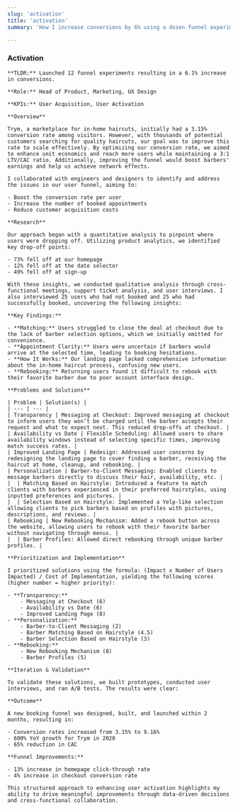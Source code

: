 ```yaml
---
slug: 'activation'
title: 'activation'
summary: 'How I increase conversions by 6% using a dozen funnel experiments'

---
```

### **Activation**
    
    **TLDR:** Launched 12 funnel experiments resulting in a 6.1% increase in conversions.
    
    **Role:** Head of Product, Marketing, UX Design
    
    **KPIs:** User Acquisition, User Activation
    
    **Overview**
    
    Trym, a marketplace for in-home haircuts, initially had a 3.15% conversion rate among visitors. However, with thousands of potential customers searching for quality haircuts, our goal was to improve this rate to scale effectively. By optimizing our conversion rate, we aimed to enhance unit economics and reach more users while maintaining a 3:1 LTV/CAC ratio. Additionally, improving the funnel would boost barbers' earnings and help us achieve network effects.
    
    I collaborated with engineers and designers to identify and address the issues in our user funnel, aiming to:
    
    - Boost the conversion rate per user
    - Increase the number of booked appointments
    - Reduce customer acquisition costs
    
    **Research**
    
    Our approach began with a quantitative analysis to pinpoint where users were dropping off. Utilizing product analytics, we identified key drop-off points:
    
    - 73% fell off at our homepage
    - 12% fell off at the date selector
    - 49% fell off at sign-up
    
    With these insights, we conducted qualitative analysis through cross-functional meetings, support ticket analysis, and user interviews. I also interviewed 25 users who had not booked and 25 who had successfully booked, uncovering the following insights:
    
    **Key Findings:**
    
    - **Matching:** Users struggled to close the deal at checkout due to the lack of barber selection options, which we initially omitted for convenience.
    - **Appointment Clarity:** Users were uncertain if barbers would arrive at the selected time, leading to booking hesitations.
    - **How It Works:** Our landing page lacked comprehensive information about the in-home haircut process, confusing new users.
    - **Rebooking:** Returning users found it difficult to rebook with their favorite barber due to poor account interface design.
    
    **Problems and Solutions**
    
    | Problem | Solution(s) |
    | --- | --- |
    | Transparency | Messaging at Checkout: Improved messaging at checkout to inform users they won’t be charged until the barber accepts their request and what to expect next. This reduced drop-offs at checkout. |
    | Availability vs Date | Flexible Scheduling: Allowed users to share availability windows instead of selecting specific times, improving match success rates. |
    | Improved Landing Page | Redesign: Addressed user concerns by redesigning the landing page to cover finding a barber, receiving the haircut at home, cleanup, and rebooking. |
    | Personalization | Barber-to-Client Messaging: Enabled clients to message barbers directly to discuss their hair, availability, etc. |
    |  | Matching Based on Hairstyle: Introduced a feature to match clients with barbers experienced in their preferred hairstyles, using inputted preferences and pictures. |
    |  | Selection Based on Hairstyle: Implemented a Yelp-like selection allowing clients to pick barbers based on profiles with pictures, descriptions, and reviews. |
    | Rebooking | New Rebooking Mechanism: Added a rebook button across the website, allowing users to rebook with their favorite barber without navigating through menus. |
    |  | Barber Profiles: Allowed direct rebooking through unique barber profiles. |
    
    **Prioritization and Implementation**
    
    I prioritized solutions using the formula: (Impact x Number of Users Impacted) / Cost of Implementation, yielding the following scores (higher number = higher priority):
    
    - **Transparency:**
        - Messaging at Checkout (6)
        - Availability vs Date (6)
        - Improved Landing Page (8)
    - **Personalization:**
        - Barber-to-Client Messaging (2)
        - Barber Matching Based on Hairstyle (4.5)
        - Barber Selection Based on Hairstyle (3)
    - **Rebooking:**
        - New Rebooking Mechanism (8)
        - Barber Profiles (5)
    
    **Iteration & Validation**
    
    To validate these solutions, we built prototypes, conducted user interviews, and ran A/B tests. The results were clear:
    
    **Outcome**
    
    A new booking funnel was designed, built, and launched within 2 months, resulting in:
    
    - Conversion rates increased from 3.15% to 9.16%
    - 600% YoY growth for Trym in 2020
    - 65% reduction in CAC
    
    **Funnel Improvements:**
    
    - 13% increase in homepage click-through rate
    - 4% increase in checkout conversion rate
    
    This structured approach to enhancing user activation highlights my ability to drive meaningful improvements through data-driven decisions and cross-functional collaboration.
